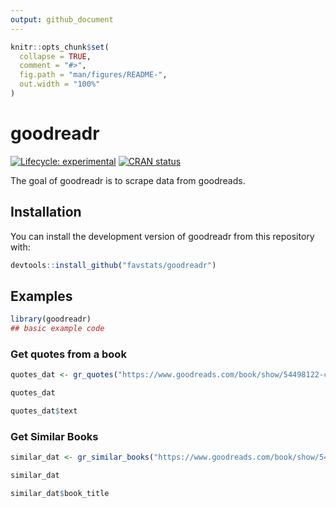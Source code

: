 ```yaml
---
output: github_document
---
```


<!-- README.md is generated from README.Rmd. Please edit that file -->

```r
knitr::opts_chunk$set(
  collapse = TRUE,
  comment = "#>",
  fig.path = "man/figures/README-",
  out.width = "100%"
)
```

# goodreadr

<!-- badges: start -->
[![Lifecycle: experimental](https://img.shields.io/badge/lifecycle-experimental-orange.svg)](https://www.tidyverse.org/lifecycle/#experimental)
[![CRAN status](https://www.r-pkg.org/badges/version/goodreadr)](https://CRAN.R-project.org/package=goodreadr)
<!-- badges: end -->

The goal of goodreadr is to scrape data from goodreads.

## Installation

You can install the development version of goodreadr from this repository with:

``` r
devtools::install_github("favstats/goodreadr")
```

## Examples


```r
library(goodreadr)
## basic example code
```

### Get quotes from a book

```r
quotes_dat <- gr_quotes("https://www.goodreads.com/book/show/54498122-covid-19") 

quotes_dat
```
```r
quotes_dat$text
```


### Get Similar Books

```r

similar_dat <- gr_similar_books("https://www.goodreads.com/book/show/54498122-covid-19")

similar_dat
```
```r
similar_dat$book_title
```

